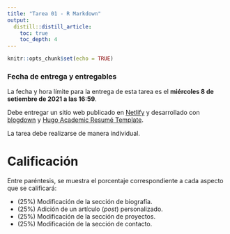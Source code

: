 ```yaml
---
title: "Tarea 01 - R Markdown"
output: 
  distill::distill_article:
    toc: true
    toc_depth: 4
---
```


```r
knitr::opts_chunk$set(echo = TRUE)
```

### Fecha de entrega y entregables
La fecha y hora límite para la entrega de esta tarea es el **miércoles 8 de setiembre de 2021 a las 16:59**.

Debe entregar un sitio web publicado en [Netlify](https://www.netlify.com/) y desarrollado con [blogdown](https://pkgs.rstudio.com/blogdown/) y [Hugo Academic Resumé Template](https://github.com/wowchemy/starter-hugo-academic).

La tarea debe realizarse de manera individual.

# Calificación

Entre paréntesis, se muestra el porcentaje correspondiente a cada aspecto que se calificará:

- (25%) Modificación de la sección de biografía.
- (25%) Adición de un artículo (*post*) personalizado.
- (25%) Modificación de la sección de proyectos.
- (25%) Modificación de la sección de contacto.